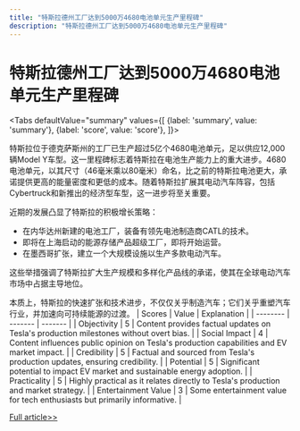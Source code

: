 ```yaml
---
title: "特斯拉德州工厂达到5000万4680电池单元生产里程碑"
description: "特斯拉德州工厂达到5000万4680电池单元生产里程碑"
---
```



# 特斯拉德州工厂达到5000万4680电池单元生产里程碑


<Tabs
	defaultValue="summary"
	values={[
	{label: 'summary', value: 'summary'},
	{label: 'score', value: 'score'},
]}>
<TabItem value="summary">


特斯拉位于德克萨斯州的工厂已生产超过5亿个4680电池单元，足以供应12,000辆Model Y车型。这一里程碑标志着特斯拉在电池生产能力上的重大进步。4680电池单元，以其尺寸（46毫米乘以80毫米）命名，比之前的特斯拉电池更大，承诺提供更高的能量密度和更低的成本。随着特斯拉扩展其电动汽车阵容，包括Cybertruck和新推出的经济型车型，这一进步将至关重要。

近期的发展凸显了特斯拉的积极增长策略：
- 在内华达州新建的电池工厂，装备有领先电池制造商CATL的技术。
- 即将在上海启动的能源存储产品超级工厂，即将开始运营。
- 在墨西哥扩张，建立一个大规模设施以生产多款电动汽车。

这些举措强调了特斯拉扩大生产规模和多样化产品线的承诺，使其在全球电动汽车市场中占据主导地位。

本质上，特斯拉的快速扩张和技术进步，不仅仅关乎制造汽车；它们关乎重塑汽车行业，并加速向可持续能源的过渡。
</TabItem>
<TabItem value="score">
	| Scores     | Value   | Explanation |
	| -------- | ------- | ------- |
	| Objectivity  | 5    | Content provides factual updates on Tesla's production milestones without overt bias.    |
	| Social Impact | 4     | Content influences public opinion on Tesla's production capabilities and EV market impact.    |
	| Credibility    | 5    | Factual and sourced from Tesla's production updates, ensuring credibility.    |
	| Potential    | 5    | Significant potential to impact EV market and sustainable energy adoption.    |
	| Practicality    | 5    | Highly practical as it relates directly to Tesla's production and market strategy.    |
	| Entertainment Value    | 3    | Some entertainment value for tech enthusiasts but primarily informative.    |
</TabItem>
</Tabs>

[Full article>>](https://readhub.cn/topic/8aBr6PLDIf7)
